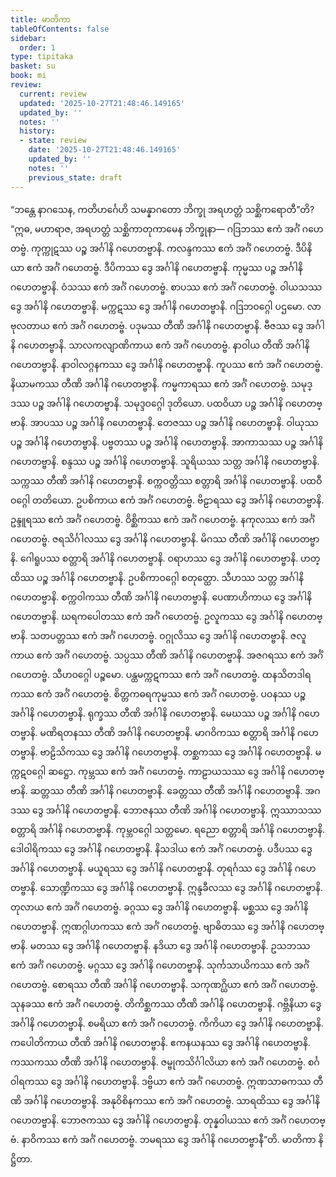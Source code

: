```yaml
---
title: မာတိကာ
tableOfContents: false
sidebar:
  order: 1
type: tipitaka
basket: su
book: mi
review:
  current: review
  updated: '2025-10-27T21:48:46.149165'
  updated_by: ''
  notes: ''
  history:
  - state: review
    date: '2025-10-27T21:48:46.149165'
    updated_by: ''
    notes: ''
    previous_state: draft
---
```



<ReviewStatus review={frontmatter.review} showDetails={true} />

<HypothesisAnnotation frontmatter={frontmatter} />

<DynamicBreadcrumb />

<Division number="224" book="mi" e="ch" v="28">

<Paragraph number="1542" book="mi">
“ဘန္တေ နာဂသေန, ကတိဟင်္ဂေဟိ သမန္နာဂတော ဘိက္ခု အရဟတ္တံ သစ္ဆိကရောတီ”တိ?
</Paragraph>

<Paragraph number="1543" book="mi">
“ဣဓ, မဟာရာဇ, အရဟတ္တံ သစ္ဆိကာတုကာမေန ဘိက္ခုနာ—
</Paragraph>

<Paragraph number="1544" book="mi">
ဂဒြဘဿ ဧကံ အင်္ဂံ ဂဟေတဗ္ဗံ.
</Paragraph>

<Paragraph number="1545" book="mi">
ကုက္ကုဋဿ ပဉ္စ အင်္ဂါနိ ဂဟေတဗ္ဗာနိ.
</Paragraph>

<Paragraph number="1546" book="mi">
ကလန္ဒကဿ ဧကံ အင်္ဂံ ဂဟေတဗ္ဗံ.
</Paragraph>

<Paragraph number="1547" book="mi">
ဒီပိနိယာ ဧကံ အင်္ဂံ ဂဟေတဗ္ဗံ.
</Paragraph>

<Paragraph number="1548" book="mi">
ဒီပိကဿ ဒွေ အင်္ဂါနိ ဂဟေတဗ္ဗာနိ.
</Paragraph>

<Paragraph number="1549" book="mi">
ကုမ္မဿ ပဉ္စ အင်္ဂါနိ ဂဟေတဗ္ဗာနိ.
</Paragraph>

<Paragraph number="1550" book="mi">
ဝံသဿ ဧကံ အင်္ဂံ ဂဟေတဗ္ဗံ.
</Paragraph>

<Paragraph number="1551" book="mi">
စာပဿ ဧကံ အင်္ဂံ ဂဟေတဗ္ဗံ.
</Paragraph>

<Paragraph number="1552" book="mi">
ဝါယသဿ ဒွေ အင်္ဂါနိ ဂဟေတဗ္ဗာနိ.
</Paragraph>

<Paragraph number="1553" book="mi">
မက္ကဋဿ ဒွေ အင်္ဂါနိ ဂဟေတဗ္ဗာနိ.

</Paragraph>
</Division>

<Paragraph number="1554" type="center" book="mi">
ဂဒြဘဝဂ္ဂေါ ပဌမော.


</Paragraph>

<Paragraph number="1555" type="center" book="mi">
လာဗုလတာယ ဧကံ အင်္ဂံ ဂဟေတဗ္ဗံ.
</Paragraph>

<Paragraph number="1556" type="center" book="mi">
ပဒုမဿ တီဏိ အင်္ဂါနိ ဂဟေတဗ္ဗာနိ.
</Paragraph>

<Paragraph number="1557" type="center" book="mi">
ဗီဇဿ ဒွေ အင်္ဂါနိ ဂဟေတဗ္ဗာနိ.
</Paragraph>

<Paragraph number="1558" type="center" book="mi">
သာလကလျာဏိကာယ ဧကံ အင်္ဂံ ဂဟေတဗ္ဗံ.
</Paragraph>

<Paragraph number="1559" type="center" book="mi">
နာဝါယ တီဏိ အင်္ဂါနိ ဂဟေတဗ္ဗာနိ.
</Paragraph>

<Paragraph number="1560" type="center" book="mi">
နာဝါလဂ္ဂနကဿ ဒွေ အင်္ဂါနိ ဂဟေတဗ္ဗာနိ.
</Paragraph>

<Paragraph number="1561" type="center" book="mi">
ကူပဿ ဧကံ အင်္ဂံ ဂဟေတဗ္ဗံ.
</Paragraph>

<Paragraph number="1562" type="center" book="mi">
နိယာမကဿ တီဏိ အင်္ဂါနိ ဂဟေတဗ္ဗာနိ.
</Paragraph>

<Paragraph number="1563" type="center" book="mi">
ကမ္မကာရဿ ဧကံ အင်္ဂံ ဂဟေတဗ္ဗံ.
</Paragraph>

<Paragraph number="1564" type="center" book="mi">
သမုဒ္ဒဿ ပဉ္စ အင်္ဂါနိ ဂဟေတဗ္ဗာနိ.

</Paragraph>

<Paragraph number="1565" type="center" book="mi">
သမုဒ္ဒဝဂ္ဂေါ ဒုတိယော.


</Paragraph>

<Paragraph number="1566" type="center" book="mi">
ပထဝိယာ ပဉ္စ အင်္ဂါနိ ဂဟေတဗ္ဗာနိ.
</Paragraph>

<Paragraph number="1567" type="center" book="mi">
အာပဿ ပဉ္စ အင်္ဂါနိ ဂဟေတဗ္ဗာနိ.
</Paragraph>

<Paragraph number="1568" type="center" book="mi">
တေဇဿ ပဉ္စ အင်္ဂါနိ ဂဟေတဗ္ဗာနိ.
</Paragraph>

<Paragraph number="1569" type="center" book="mi">
ဝါယုဿ ပဉ္စ အင်္ဂါနိ ဂဟေတဗ္ဗာနိ.
</Paragraph>

<Paragraph number="1570" type="center" book="mi">
ပဗ္ဗတဿ ပဉ္စ အင်္ဂါနိ ဂဟေတဗ္ဗာနိ.
</Paragraph>

<Paragraph number="1571" type="center" book="mi">
အာကာသဿ ပဉ္စ အင်္ဂါနိ ဂဟေတဗ္ဗာနိ.
</Paragraph>

<Paragraph number="1572" type="center" book="mi">
စန္ဒဿ ပဉ္စ အင်္ဂါနိ ဂဟေတဗ္ဗာနိ.
</Paragraph>

<Paragraph number="1573" type="center" book="mi">
သူရိယဿ သတ္တ အင်္ဂါနိ ဂဟေတဗ္ဗာနိ.
</Paragraph>

<Paragraph number="1574" type="center" book="mi">
သက္ကဿ တီဏိ အင်္ဂါနိ ဂဟေတဗ္ဗာနိ.
</Paragraph>

<Paragraph number="1575" type="center" book="mi">
စက္ကဝတ္တိဿ စတ္တာရိ အင်္ဂါနိ ဂဟေတဗ္ဗာနိ.

</Paragraph>

<Paragraph number="1576" type="center" book="mi">
ပထဝီဝဂ္ဂေါ တတိယော.


</Paragraph>

<Paragraph number="1577" type="center" book="mi">
ဥပစိကာယ ဧကံ အင်္ဂံ ဂဟေတဗ္ဗံ.
</Paragraph>

<Paragraph number="1578" type="center" book="mi">
ဗိဠာရဿ ဒွေ အင်္ဂါနိ ဂဟေတဗ္ဗာနိ.
</Paragraph>

<Paragraph number="1579" type="center" book="mi">
ဥန္ဒူရဿ ဧကံ အင်္ဂံ ဂဟေတဗ္ဗံ.
</Paragraph>

<Paragraph number="1580" type="center" book="mi">
ဝိစ္ဆိကဿ ဧကံ အင်္ဂံ ဂဟေတဗ္ဗံ.
</Paragraph>

<Paragraph number="1581" type="center" book="mi">
နကုလဿ ဧကံ အင်္ဂံ ဂဟေတဗ္ဗံ.
</Paragraph>

<Paragraph number="1582" type="center" book="mi">
ဇရသိင်္ဂါလဿ ဒွေ အင်္ဂါနိ ဂဟေတဗ္ဗာနိ.
</Paragraph>

<Paragraph number="1583" type="center" book="mi">
မိဂဿ တီဏိ အင်္ဂါနိ ဂဟေတဗ္ဗာနိ.
</Paragraph>

<Paragraph number="1584" type="center" book="mi">
ဂေါရူပဿ စတ္တာရိ အင်္ဂါနိ ဂဟေတဗ္ဗာနိ.
</Paragraph>

<Paragraph number="1585" type="center" book="mi">
ဝရာဟဿ ဒွေ အင်္ဂါနိ ဂဟေတဗ္ဗာနိ.
</Paragraph>

<Paragraph number="1586" type="center" book="mi">
ဟတ္ထိဿ ပဉ္စ အင်္ဂါနိ ဂဟေတဗ္ဗာနိ.

</Paragraph>

<Paragraph number="1587" type="center" book="mi">
ဥပစိကာဝဂ္ဂေါ စတုတ္ထော.


</Paragraph>

<Paragraph number="1588" type="center" book="mi">
သီဟဿ သတ္တ အင်္ဂါနိ ဂဟေတဗ္ဗာနိ.
</Paragraph>

<Paragraph number="1589" type="center" book="mi">
စက္ကဝါကဿ တီဏိ အင်္ဂါနိ ဂဟေတဗ္ဗာနိ.
</Paragraph>

<Paragraph number="1590" type="center" book="mi">
ပေဏာဟိကာယ ဒွေ အင်္ဂါနိ ဂဟေတဗ္ဗာနိ.
</Paragraph>

<Paragraph number="1591" type="center" book="mi">
ဃရကပေါတဿ ဧကံ အင်္ဂံ ဂဟေတဗ္ဗံ.
</Paragraph>

<Paragraph number="1592" type="center" book="mi">
ဥလူကဿ ဒွေ အင်္ဂါနိ ဂဟေတဗ္ဗာနိ.
</Paragraph>

<Paragraph number="1593" type="center" book="mi">
သတပတ္တဿ ဧကံ အင်္ဂံ ဂဟေတဗ္ဗံ.
</Paragraph>

<Paragraph number="1594" type="center" book="mi">
ဝဂ္ဂုလိဿ ဒွေ အင်္ဂါနိ ဂဟေတဗ္ဗာနိ.
</Paragraph>

<Paragraph number="1595" type="center" book="mi">
ဇလူကာယ ဧကံ အင်္ဂံ ဂဟေတဗ္ဗံ.
</Paragraph>

<Paragraph number="1596" type="center" book="mi">
သပ္ပဿ တီဏိ အင်္ဂါနိ ဂဟေတဗ္ဗာနိ.
</Paragraph>

<Paragraph number="1597" type="center" book="mi">
အဇဂရဿ ဧကံ အင်္ဂံ ဂဟေတဗ္ဗံ.

</Paragraph>

<Paragraph number="1598" type="center" book="mi">
သီဟဝဂ္ဂေါ ပဉ္စမော.


</Paragraph>

<Paragraph number="1599" type="center" book="mi">
ပန္ထမက္ကဋကဿ ဧကံ အင်္ဂံ ဂဟေတဗ္ဗံ.
</Paragraph>

<Paragraph number="1600" type="center" book="mi">
ထနသိတဒါရကဿ ဧကံ အင်္ဂံ ဂဟေတဗ္ဗံ.
</Paragraph>

<Paragraph number="1601" type="center" book="mi">
စိတ္တကဓရကုမ္မဿ ဧကံ အင်္ဂံ ဂဟေတဗ္ဗံ.
</Paragraph>

<Paragraph number="1602" type="center" book="mi">
ပဝနဿ ပဉ္စ အင်္ဂါနိ ဂဟေတဗ္ဗာနိ.
</Paragraph>

<Paragraph number="1603" type="center" book="mi">
ရုက္ခဿ တီဏိ အင်္ဂါနိ ဂဟေတဗ္ဗာနိ.
</Paragraph>

<Paragraph number="1604" type="center" book="mi">
မေဃဿ ပဉ္စ အင်္ဂါနိ ဂဟေတဗ္ဗာနိ.
</Paragraph>

<Paragraph number="1605" type="center" book="mi">
မဏိရတနဿ တီဏိ အင်္ဂါနိ ဂဟေတဗ္ဗာနိ.
</Paragraph>

<Paragraph number="1606" type="center" book="mi">
မာဂဝိကဿ စတ္တာရိ အင်္ဂါနိ ဂဟေတဗ္ဗာနိ.
</Paragraph>

<Paragraph number="1607" type="center" book="mi">
ဗာဠိသိကဿ ဒွေ အင်္ဂါနိ ဂဟေတဗ္ဗာနိ.
</Paragraph>

<Paragraph number="1608" type="center" book="mi">
တစ္ဆကဿ ဒွေ အင်္ဂါနိ ဂဟေတဗ္ဗာနိ.

</Paragraph>

<Paragraph number="1609" type="center" book="mi">
မက္ကဋဝဂ္ဂေါ ဆဋ္ဌော.


</Paragraph>

<Paragraph number="1610" type="center" book="mi">
ကုမ္ဘဿ ဧကံ အင်္ဂံ ဂဟေတဗ္ဗံ.
</Paragraph>

<Paragraph number="1611" type="center" book="mi">
ကာဠာယသဿ ဒွေ အင်္ဂါနိ ဂဟေတဗ္ဗာနိ.
</Paragraph>

<Paragraph number="1612" type="center" book="mi">
ဆတ္တဿ တီဏိ အင်္ဂါနိ ဂဟေတဗ္ဗာနိ.
</Paragraph>

<Paragraph number="1613" type="center" book="mi">
ခေတ္တဿ တီဏိ အင်္ဂါနိ ဂဟေတဗ္ဗာနိ.
</Paragraph>

<Paragraph number="1614" type="center" book="mi">
အဂဒဿ ဒွေ အင်္ဂါနိ ဂဟေတဗ္ဗာနိ.
</Paragraph>

<Paragraph number="1615" type="center" book="mi">
ဘောဇနဿ တီဏိ အင်္ဂါနိ ဂဟေတဗ္ဗာနိ.
</Paragraph>

<Paragraph number="1616" type="center" book="mi">
ဣဿာသဿ စတ္တာရိ အင်္ဂါနိ ဂဟေတဗ္ဗာနိ.

</Paragraph>

<Paragraph number="1617" type="center" book="mi">
ကုမ္ဘဝဂ္ဂေါ သတ္တမော.


</Paragraph>

<Paragraph number="1618" type="center" book="mi">
ရညော စတ္တာရိ အင်္ဂါနိ ဂဟေတဗ္ဗာနိ.
</Paragraph>

<Paragraph number="1619" type="center" book="mi">
ဒေါဝါရိကဿ ဒွေ အင်္ဂါနိ ဂဟေတဗ္ဗာနိ.
</Paragraph>

<Paragraph number="1620" type="center" book="mi">
နိသဒါယ ဧကံ အင်္ဂံ ဂဟေတဗ္ဗံ.
</Paragraph>

<Paragraph number="1621" type="center" book="mi">
ပဒီပဿ ဒွေ အင်္ဂါနိ ဂဟေတဗ္ဗာနိ.
</Paragraph>

<Paragraph number="1622" type="center" book="mi">
မယူရဿ ဒွေ အင်္ဂါနိ ဂဟေတဗ္ဗာနိ.
</Paragraph>

<Paragraph number="1623" type="center" book="mi">
တုရင်္ဂဿ ဒွေ အင်္ဂါနိ ဂဟေတဗ္ဗာနိ.
</Paragraph>

<Paragraph number="1624" type="center" book="mi">
သောဏ္ဍိကဿ ဒွေ အင်္ဂါနိ ဂဟေတဗ္ဗာနိ.
</Paragraph>

<Paragraph number="1625" type="center" book="mi">
ဣန္ဒခီလဿ ဒွေ အင်္ဂါနိ ဂဟေတဗ္ဗာနိ.
</Paragraph>

<Paragraph number="1626" type="center" book="mi">
တုလာယ ဧကံ အင်္ဂံ ဂဟေတဗ္ဗံ.
</Paragraph>

<Paragraph number="1627" type="center" book="mi">
ခဂ္ဂဿ ဒွေ အင်္ဂါနိ ဂဟေတဗ္ဗာနိ.
</Paragraph>

<Paragraph number="1628" type="center" book="mi">
မစ္ဆဿ ဒွေ အင်္ဂါနိ ဂဟေတဗ္ဗာနိ.
</Paragraph>

<Paragraph number="1629" type="center" book="mi">
ဣဏဂ္ဂါဟကဿ ဧကံ အင်္ဂံ ဂဟေတဗ္ဗံ.
</Paragraph>

<Paragraph number="1630" type="center" book="mi">
ဗျာဓိတဿ ဒွေ အင်္ဂါနိ ဂဟေတဗ္ဗာနိ.
</Paragraph>

<Paragraph number="1631" type="center" book="mi">
မတဿ ဒွေ အင်္ဂါနိ ဂဟေတဗ္ဗာနိ.
</Paragraph>

<Paragraph number="1632" type="center" book="mi">
နဒိယာ ဒွေ အင်္ဂါနိ ဂဟေတဗ္ဗာနိ.
</Paragraph>

<Paragraph number="1633" type="center" book="mi">
ဥသဘဿ ဧကံ အင်္ဂံ ဂဟေတဗ္ဗံ.
</Paragraph>

<Paragraph number="1634" type="center" book="mi">
မဂ္ဂဿ ဒွေ အင်္ဂါနိ ဂဟေတဗ္ဗာနိ.
</Paragraph>

<Paragraph number="1635" type="center" book="mi">
သုင်္ကသာယိကဿ ဧကံ အင်္ဂံ ဂဟေတဗ္ဗံ.
</Paragraph>

<Paragraph number="1636" type="center" book="mi">
စောရဿ တီဏိ အင်္ဂါနိ ဂဟေတဗ္ဗာနိ.
</Paragraph>

<Paragraph number="1637" type="center" book="mi">
သကုဏဂ္ဃိယာ ဧကံ အင်္ဂံ ဂဟေတဗ္ဗံ.
</Paragraph>

<Paragraph number="1638" type="center" book="mi">
သုနခဿ ဧကံ အင်္ဂံ ဂဟေတဗ္ဗံ.
</Paragraph>

<Paragraph number="1639" type="center" book="mi">
တိကိစ္ဆကဿ တီဏိ အင်္ဂါနိ ဂဟေတဗ္ဗာနိ.
</Paragraph>

<Paragraph number="1640" type="center" book="mi">
ဂဗ္ဘိနိယာ ဒွေ အင်္ဂါနိ ဂဟေတဗ္ဗာနိ.
</Paragraph>

<Paragraph number="1641" type="center" book="mi">
စမရိယာ ဧကံ အင်္ဂံ ဂဟေတဗ္ဗံ.
</Paragraph>

<Paragraph number="1642" type="center" book="mi">
ကိကိယာ ဒွေ အင်္ဂါနိ ဂဟေတဗ္ဗာနိ.
</Paragraph>

<Paragraph number="1643" type="center" book="mi">
ကပေါတိကာယ တီဏိ အင်္ဂါနိ ဂဟေတဗ္ဗာနိ.
</Paragraph>

<Paragraph number="1644" type="center" book="mi">
ဧကနယနဿ ဒွေ အင်္ဂါနိ ဂဟေတဗ္ဗာနိ.
</Paragraph>

<Paragraph number="1645" type="center" book="mi">
ကဿကဿ တီဏိ အင်္ဂါနိ ဂဟေတဗ္ဗာနိ.
</Paragraph>

<Paragraph number="1646" type="center" book="mi">
ဇမ္ဗုကသိင်္ဂါလိယာ ဧကံ အင်္ဂံ ဂဟေတဗ္ဗံ.
</Paragraph>

<Paragraph number="1647" type="center" book="mi">
စင်္ဂဝါရကဿ ဒွေ အင်္ဂါနိ ဂဟေတဗ္ဗာနိ.
</Paragraph>

<Paragraph number="1648" type="center" book="mi">
ဒဗ္ဗိယာ ဧကံ အင်္ဂံ ဂဟေတဗ္ဗံ.
</Paragraph>

<Paragraph number="1649" type="center" book="mi">
ဣဏသာဓကဿ တီဏိ အင်္ဂါနိ ဂဟေတဗ္ဗာနိ.
</Paragraph>

<Paragraph number="1650" type="center" book="mi">
အနုဝိစိနကဿ ဧကံ အင်္ဂံ ဂဟေတဗ္ဗံ.
</Paragraph>

<Paragraph number="1651" type="center" book="mi">
သာရထိဿ ဒွေ အင်္ဂါနိ ဂဟေတဗ္ဗာနိ.
</Paragraph>

<Paragraph number="1652" type="center" book="mi">
ဘောဇကဿ ဒွေ အင်္ဂါနိ ဂဟေတဗ္ဗာနိ.
</Paragraph>

<Paragraph number="1653" type="center" book="mi">
တုန္နဝါယဿ ဧကံ အင်္ဂံ ဂဟေတဗ္ဗံ.
</Paragraph>

<Paragraph number="1654" type="center" book="mi">
နာဝိကဿ ဧကံ အင်္ဂံ ဂဟေတဗ္ဗံ.
</Paragraph>

<Paragraph number="1655" type="center" book="mi">
ဘမရဿ ဒွေ အင်္ဂါနိ ဂဟေတဗ္ဗာနီ”တိ.

</Paragraph>

<Paragraph number="1656" type="center" book="mi">
မာတိကာ နိဋ္ဌိတာ.
</Paragraph>
